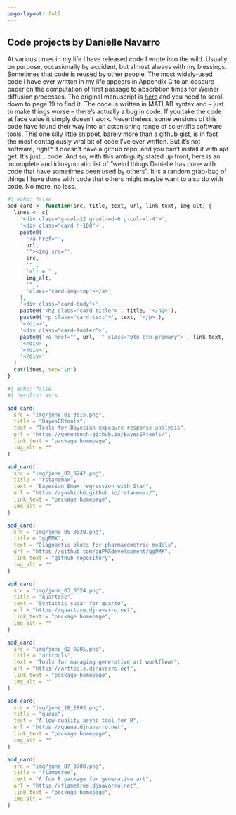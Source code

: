 ```yaml
---
page-layout: full
---
```


::: {.banner}

::: {.centered}
# Code projects by Danielle Navarro
:::

:::

At various times in my life I have released code I wrote into the wild. Usually on purpose, occasionally by accident, but almost always with my blessings. Sometimes that code is reused by other people. The most widely-used code I have ever written in my life appears in Appendix C to an obscure paper on the computation of first passage to absorbtion times for Weiner diffusion processes. The original manuscript is [here](https://papers.djnavarro.net/2009_firstpassage.pdf) and you need to scroll down to page 19 to find it. The code is written in MATLAB syntax and -- just to make things worse -- there's actually a bug in code. If you take the code at face value it simply doesn't work. Nevertheless, some versions of this code have found their way into an astonishing range of scientific software tools. This one silly little snippet, barely more than a github gist, is in fact the most contagiously viral bit of code I've ever written. But it's not software, right? It doesn't have a github repo, and you can't install it with apt get. It's just... code. And so, with this ambiguity stated up front, here is an incomplete and idiosyncratic list of "weird things Danielle has done with code that have sometimes been used by others". It is a random grab-bag of things I have done with code that others might maybe want to also do with code. No more, no less.


```r
#| echo: false
add_card <- function(src, title, text, url, link_text, img_alt) {
  lines <- c(
    '<div class="g-col-12 g-col-md-6 g-col-xl-4">',
    '<div class="card h-100">',
    paste0(
      '<a href="', 
      url, 
      '"><img src="', 
      src, 
      '"',
      'alt = "',
      img_alt,
      '"',
      'class="card-img-top"></a>'
    ),
    '<div class="card-body">',
    paste0('<h2 class="card-title">', title, '</h2>'),
    paste0('<p class="card-text">', text, '</p>'),
    '</div>',
    '<div class="card-footer">',
    paste0('<a href="', url, '" class="btn btn-primary">', link_text, '</a>'),
    '</div>',
    '</div>',
    '</div>'
  )
  cat(lines, sep="\n")
}
```


::: {.grid}

```r
#| echo: false
#| results: asis

add_card(
  src = "img/june_01_3615.png", 
  title = "BayesERtools", 
  text = "Tools for Bayesian exposure-response analysis", 
  url = "https://genentech.github.io/BayesERtools/", 
  link_text = "package homepage",
  img_alt = ""
)

add_card(
  src = "img/june_02_0242.png", 
  title = "rstanemax", 
  text = "Bayesian Emax regression with Stan", 
  url = "https://yoshidk6.github.io/rstanemax/", 
  link_text = "package homepage",
  img_alt = ""
)

add_card(
  src = "img/june_05_0539.png", 
  title = "ggPMX", 
  text = "Diagnostic plots for pharmacometric models", 
  url = "https://github.com/ggPMXdevelopment/ggPMX", 
  link_text = "github repository",
  img_alt = ""
)

add_card(
  src = "img/june_03_0324.png", 
  title = "quartose", 
  text = "Syntactic sugar for quarto", 
  url = "https://quartose.djnavarro.net", 
  link_text = "package homepage",
  img_alt = ""
)

add_card(
  src = "img/june_02_0205.png", 
  title = "arttools", 
  text = "Tools for managing generative art workflows", 
  url = "https://arttools.djnavarro.net", 
  link_text = "package homepage",
  img_alt = ""
)

add_card(
  src = "img/june_18_1803.png", 
  title = "queue", 
  text = "A low-quality async tool for R", 
  url = "https://queue.djnavarro.net", 
  link_text = "package homepage",
  img_alt = ""
)

add_card(
  src = "img/june_07_0708.png", 
  title = "flametree", 
  text = "A fun R package for generative art", 
  url = "https://flametree.djnavarro.net", 
  link_text = "package homepage",
  img_alt = ""
)

```

::: 
